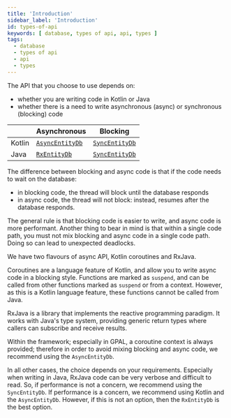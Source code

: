 ```yaml
---
title: 'Introduction'
sidebar_label: 'Introduction'
id: types-of-api
keywords: [ database, types of api, api, types ]
tags:
  - database
  - types of api
  - api
  - types
---
```


The API that you choose to use depends on:

- whether you are writing code in Kotlin or Java
- whether there is a need to write asynchronous (async) or synchronous (blocking) code

|        | Asynchronous                | Blocking                      |
|--------|-----------------------------|-------------------------------|
| Kotlin | [`AsyncEntityDb`](../async) | [`SyncEntityDb`](../blocking) |
| Java   | [`RxEntityDb`](../rxjava)   | [`SyncEntityDb`](../blocking) |

The difference between blocking and async code is that if the code needs to wait on the database:

- in blocking code, the thread will block until the database responds
- in async code, the thread will not block: instead, resumes after the database responds.

The general rule is that blocking code is easier to write, and async code is more performant. Another thing to bear in mind is that within a single code path, you must not
mix blocking and async code in a single code path. Doing so can lead to unexpected deadlocks.

We have two flavours of async API, Kotlin coroutines and RxJava.

Coroutines are a language feature of Kotlin, and allow you to write async code in a blocking style. Functions are marked as `suspend`, and can be called from other functions marked as `suspend` or from a context. However, as this is a Kotlin language feature, these functions cannot be called from Java.

RxJava is a library that implements the reactive programming paradigm. It works with Java's type system, providing generic return types where callers can subscribe and receive results.

Within the framework; especially in GPAL, a coroutine context is always provided; therefore in order to avoid mixing blocking and async code, we recommend using the `AsyncEntityDb`.

In all other cases, the choice depends on your requirements. Especially when writing in Java, RxJava code can be very verbose and difficult to read. So, if performance is not a concern, we recommend using the `SyncEntityDb`. If performance is a concern, we recommend using Kotlin and the `AsyncEntityDb`. However, if this is not an option, then the `RxEntityDb` is the best option.
